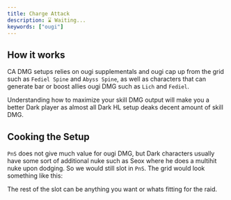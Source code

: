 ```yaml
---
title: Charge Attack
description: ⌛ Waiting...
keywords: ["ougi"]
---
```


## How it works

CA DMG setups relies on ougi supplementals and ougi cap up from the grid such as `Fediel Spine` and `Abyss Spine`,
as well as characters that can generate bar or boost allies ougi DMG such as `Lich` and `Fediel`.

Understanding how to maximize your skill DMG output will make you a better Dark player as
almost all Dark HL setup deaks decent amount of skill DMG.

## Cooking the Setup

`PnS` does not give much value for ougi DMG,
but Dark characters usually have some sort of additional nuke such as Seox where he does a multihit nuke upon dodging.
So we would still slot in `PnS`. The grid would look something like this:

<MDXWeaponGrid />

The rest of the slot can be anything you want or whats fitting for the raid.
